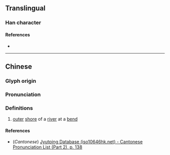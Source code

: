 {{character info/new}}
==Translingual==

===Han character===
{{Han char|rn=85|rad=水|as=05|sn=8|four=|canj=ESKN|ids=⿰氵尻}}

====References====
* {{Han ref|kx=0618.020|dkj=17313|dj=1013.010|hdz=31596.010|uh=6CE6|ud=27878}}

----

==Chinese==
{{zh-forms|alt=㘲}}

===Glyph origin===
{{Han etym}}

===Pronunciation===
{{zh-pron
|m=jú
|c=guk1
|mc=y
|oc=y
|ma=
|cat=n
}}

===Definitions===
{{zh-hanzi}}

# [[outer]] [[shore]] of a [[river]] at a [[bend]]

====References====
* (''Cantonese'') [http://www.iso10646hk.net/jp/document/download.jsp Jyutping Database (iso10646hk.net) - Cantonese Pronunciation List (Part 2), p. 138]